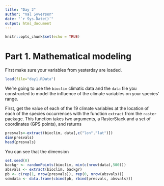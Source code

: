 ```yaml
---
title: "Day 2"
author: "Val Syverson"
date: "`r Sys.Date()`"
output: html_document
---
```


```r
knitr::opts_chunk$set(echo = TRUE)
```

# Part 1. Mathematical modeling

First make sure your variables from yesterday are loaded.
```r
load(file="day1.RData")
```

We're going to use the `bioclim` climatic data and the `data` file you constructed to model the influence of the climate variables on your species' range. 

First, get the value of each of the 19 climate variables at the location of each of the species occurrences with the function `extract` from the `raster` package. This function takes two arguments, a RasterStack and a set of coordinates (GPS points), and returns 
```r
presvals<-extract(bioclim, data[,c("lon","lat")])
dim(presvals)
head(presvals)
```

You can see that the dimension
```r
set.seed(0)
backgr <- randomPoints(bioclim, min(c(nrow(data),500)))
absvals <- extract(bioclim, backgr)
pb <- c(rep(1, nrow(presvals)), rep(0, nrow(absvals)))
sdmdata <- data.frame(cbind(pb, rbind(presvals, absvals)))
```


